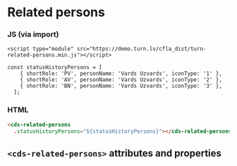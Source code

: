 
# Related persons

### JS (via import)

```imoprt
<script type="module" src="https://demo.turn.lv/cfla_dist/turn-related-persons.min.js"></script>
```

```JS
const statusHistoryPersons = [
    { shortRole: 'PV', personName: 'Vards Uzvards', iconType: '1' },
    { shortRole: 'AV', personName: 'Vards Uzvards', iconType: '2' },
    { shortRole: 'BN', personName: 'Vards Uzvards', iconType: '3' },
  ];
```

### HTML

```html
<cds-related-persons
  .statusHistoryPersons="${statusHistoryPersons}"></cds-related-persons>
```

## `<cds-related-persons>` attributes and properties

<Props of="cds-related-persons" />

